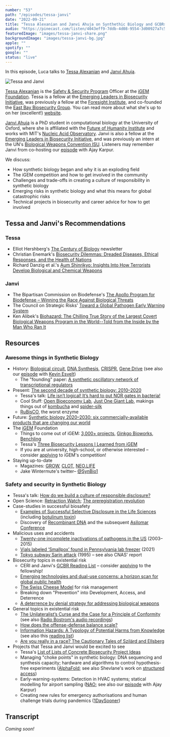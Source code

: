 ```yaml
---
number: "53"
path: "/episodes/tessa-janvi"
date: "2022-09-21"
title: "Tessa Alexanian and Janvi Ahuja on Synthethic Biology and GCBRs"
audio: "https://pinecast.com/listen/4043eff9-7ddb-4d08-9554-3d00927a7c57.mp3"
featuredImage: "images/tessa-janvi-share.png"
backgroundImage: "images/tessa-janvi-bg.jpg"
apple: ""
spotify: ""
google: ""
status: "live"
---
```


In this episode, Luca talks to [Tessa Alexanian](https://twitter.com/tessafyi) and [Janvi Ahuja](https://twitter.com/jn_ahuja).

<div class="episode-image_variable">


![Tessa and Janvi](images/tessa-janvi.png)

</div>

[Tessa Alexanian](https://tessa.fyi/) is the [Safety & Security Program](https://responsibility.igem.org/) Officer at the [iGEM Foundation](https://igem.org/). Tessa is a fellow at the [Emerging Leaders in Biosecurity Initiative](https://www.centerforhealthsecurity.org/our-work/emergingbioleaders/), was previously a fellow at the [Foresight Institute](https://foresight.org/), and co-founded the [East Bay Biosecurity Group](https://www.eastbaybiosecurity.org/). You can read more about what she's up to on her (excellent!) [website](https://tessa.fyi/).

[Janvi Ahuja](https://www.janvi.xyz/) is a PhD student in computational biology at the University of Oxford, where she is affiliated with the [Future of Humanity Institute](https://www.fhi.ox.ac.uk/) and works with MIT's [Nucleic Acid Observatory](https://www.naobservatory.org/). Janvi is also a fellow at the [Emerging Leaders in Biosecurity Initiative](https://www.centerforhealthsecurity.org/our-work/emergingbioleaders/), and was previously an intern at the UN's [Biological Weapons Convention ISU](https://www.un.org/disarmament/biological-weapons/implementation-support-unit/). Listeners may remember Janvi from co-hosting our [episode](https://hearthisidea.com/episodes/karpur) with Ajay Karpur.


We discuss:

* How synthetic biology began and why it is an exploding field
* The iGEM competition and how to get involved in the community
* Challenges and trade-offs in creating a culture of responsibility in synthetic biology
* Emerging risks in synthetic biology and what this means for global catastrophic risks
* Technical projects in biosecurity and career advice for how to get involved

## Tessa and Janvi's Recommendations

### Tessa

* Elliot Hershberg's [The Century of Biology](https://centuryofbio.substack.com/about) newsletter
* Christian Enemark's [Biosecurity Dilemmas: Dreaded Diseases, Ethical Responses, and the Health of Nations](https://www.goodreads.com/book/show/33255013-biosecurity-dilemmas)
* Richard Danzig et al.'s [Aum Shinrikyo: Insights Into How Terrorists Develop Biological and Chemical Weapons](https://www.cnas.org/publications/reports/aum-shinrikyo-second-edition-english)

### Janvi

* The Bipartisan Commission on Biodefense's [The Apollo Program for Biodefense – Winning the Race Against Biological Threats](https://biodefensecommission.org/reports/the-apollo-program-for-biodefense-winning-the-race-against-biological-threats/)
* The Council on Strategic Risks' [Toward a Global Pathogen Early Warning System](https://councilonstrategicrisks.org/toward-a-global-pathogen-early-warning-system/) 
* Ken Alibek's [Biohazard: The Chilling True Story of the Largest Covert Biological Weapons Program in the World--Told from the Inside by the Man Who Ran It](https://www.goodreads.com/book/show/202698.Biohazard)

## Resources

### Awesome things in Synthetic Biology

* History: [Biological circuit](https://en.wikipedia.org/wiki/Synthetic_biological_circuit), [DNA Synthesis](https://en.wikipedia.org/wiki/DNA_synthesis), [CRISPR](https://en.wikipedia.org/wiki/CRISPR), [Gene Drive](https://en.wikipedia.org/wiki/Gene_drive) (see also our [episode](https://hearthisidea.com/episodes/esvelt-sandbrink) with [Kevin Esvelt](https://en.wikipedia.org/wiki/Kevin_M._Esvelt))
  * The "founding" paper: [A synthetic oscillatory network of transcriptional regulators](https://www.nature.com/articles/35002125)
* Present: [The second decade of synthetic biology: 2010–2020](https://www.nature.com/articles/s41467-020-19092-2)
  * Tessa's talk: [Life isn’t logical! It’s hard to put NOR gates in bacteria!](https://www.youtube.com/watch?v=ePuTFNaSaYM)
  * Cool Stuff: [Open Bioeconomy Lab](https://openbioeconomy.org/team/ghana-node/), [Just One Giant Lab](https://jogl.io/), makings things out of [kombucha](https://cen.acs.org/materials/biomaterials/Kombucha-inspires-engineered-living-materials/99/i3) and [spider-silk](https://2019.igem.org/Team:GreatBay_SZ)
  * [RuBisCO](https://en.wikipedia.org/wiki/RuBisCO), the worst enzyme
* Future: [Synthetic biology 2020–2030: six commercially-available products that are changing our world](https://www.nature.com/articles/s41467-020-20122-2)
* The [iGEM](https://igem.org/) Foundation
  * Things to come out of iGEM: [3,000+ projects](https://projects.igem.org/), [Ginkgo Bioworks](https://www.ginkgobioworks.com/2018/06/15/celebrating-igem-ginkgo-history/), [Benchling](https://www.benchling.com/)
  * Tessa's [Three Biosecurity Lessons I Learned from iGEM](https://medium.com/@tesselately/3-biosecurity-lessons-i-learned-from-igem-71add066392d)
  * If you are at university, high-school, or otherwise interested – consider [applying](https://competition.igem.org/) to iGEM's competition!
* Staying up-to-date
  * Magazines: [GROW](https://www.growbyginkgo.com/), [CLOT](https://www.clotmag.com/), [NEO.LIFE](https://neo.life/)
  * Jake Wintermute's twitter– [@SynBio1](https://twitter.com/SynBio1)

### Safety and security in Synthetic Biology

* Tessa's talk: [How do we build a culture of responsible disclosure?](https://youtu.be/s7NDS6o6yz4?list=PLQTFUtdPoFd2ArRzNJ8DePQFhmxDk0J06&t=502)
* Open Science: [Retraction Watch](https://retractionwatch.com/); [The preregistration revolution](https://www.pnas.org/doi/10.1073/pnas.1708274114)
* Case-studies in successful biosafety
  * [Examples of Successful Selective Disclosure in the Life Sciences](https://forum.effectivealtruism.org/posts/4T68rjBxddFSksgbT/examples-of-successful-selective-disclosure-in-the-life) (including [botulinum toxin](https://www.npr.org/sections/health-shots/2013/10/11/230957188/why-scientists-held-back-details-on-a-unique-botulinum-toxin:))
  * Discovery of [Recombinant DNA](https://en.wikipedia.org/wiki/Recombinant_DNA) and the subsequent [Asilomar Conference](https://en.wikipedia.org/wiki/Asilomar_Conference_on_Recombinant_DNA)
* Malicious uses and accidents
  * [Twenty-one incomplete inactivations of pathogens in the US](https://www.gao.gov/assets/gao-16-642.pdf) (2003–2015)
  * [Vials labeled ‘Smallpox’ found in Pennsylvania lab freezer](https://apnews.com/article/health-pennsylvania-infectious-diseases-centers-for-disease-control-and-prevention-smallpox-ff8d2b87d72fd497f42bcb7412342242) (2021)
  * [Tokyo subway Sarin attack](https://en.wikipedia.org/wiki/Tokyo_subway_sarin_attack) (1995) – see also CNAS' report
* Biosecurity topics in existential risk
  * CERI and Janvi's [GCBR Reading List](https://www.camxrisk.org/biosecurity) – consider [applying](https://www.camxrisk.org/fellowship) to the fellowship!
  * [Emerging technologies and dual-use concerns: a horizon scan for global public health](https://www.who.int/publications/i/item/9789240036161)
  * [The Swiss Cheese Model](https://en.wikipedia.org/wiki/Swiss_cheese_model) for risk management
  * Breaking down "Prevention" into Development, Access, and Deterrence
  * [A deterrence by denial strategy for addressing biological weapons](https://warontherocks.com/2021/09/a-deterrence-by-denial-strategy-for-addressing-biological-weapons/)
* General topics in existential risk
  * [The Unilateralist’s Curse and the Case for a Principle of Conformity](https://nickbostrom.com/papers/unilateralist.pdf) (see also [Radio Bostrom's audio recordings](https://radiobostrom.com/introduction))
  * [How does the offense-defense balance scale?](https://www.governance.ai/research-paper/how-does-the-offense-defense-balance-scale)
  * [Information Hazards: A Typology of Potential Harms from Knowledge](https://nickbostrom.com/information-hazards.pdf) (see also this [reading list](https://forum.effectivealtruism.org/posts/pXXCBHzxqAbbam99s/we-summarized-the-top-info-hazard-articles-and-made-a))
  * [Are you really in a race? The Cautionary Tales of Szilárd and Ellsberg](https://forum.effectivealtruism.org/posts/cXBznkfoPJAjacFoT/are-you-really-in-a-race-the-cautionary-tales-of-szilard-and)
* Projects that Tessa and Janvi would be excited to see
  * Tessa's [List of Lists of Concrete Biosecurity Project Ideas](https://forum.effectivealtruism.org/posts/DcKo3Hx8hzrZWjYp5/list-of-lists-of-concrete-biosecurity-project-ideas)
  * Managing "choke points" in synthetic biology: DNA sequencing and synthesis capacity; hardware and algorithms to control hypothesis-free experiments ([AlphaFold](https://alphafold.com/); see also Shevlane's work on [structured access](https://arxiv.org/abs/2201.05159))
  * Early-warning-systems: Detection in HVAC systems; statical modelling for airport sampling ([NAO](https://www.naobservatory.org/); see also our [episode](https://hearthisidea.com/episodes/karpur) with Ajay Karpur)
  * Creating new rules for emergency authorisations and human challenge trials during pandemics ([1DaySooner](https://www.1daysooner.org/))

## Transcript

*Coming soon!*
